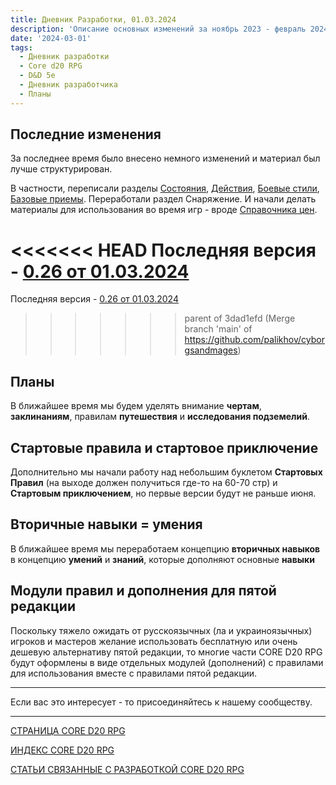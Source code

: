 ```yaml
---
title: Дневник Разработки, 01.03.2024
description: 'Описание основных изменений за ноябрь 2023 - февраль 2024'
date: '2024-03-01'
tags:
  - Дневник разработки
  - Core d20 RPG
  - D&D 5e
  - Дневник разработчика
  - Планы
---
```


## Последние изменения

За последнее время было внесено немного изменений и материал был лучше структурирован.

В частности, переписали разделы [Состояния](/posts/cored20rpg/conditions), [Действия](/posts/cored20rpg/actions), [Боевые стили](/posts/cored20rpg/fighting-styles), [Базовые приемы](/posts/cored20rpg/basicmaneuvers). Переработали раздел Снаряжение. И начали делать материалы для использования во время игр - вроде [Справочника цен](/posts/cored20rpg/equipment---tables).

<<<<<<< HEAD
Последняя версия - [0.26 от 01.03.2024](/posts/core-d20/cored20rpg-v0026-01032024)
=======

Последняя версия - [0.26 от 01.03.2024](https://cyborgsandmages.com/posts/core-d20/cored20rpg-v0026-01032024)
>>>>>>> parent of 3dad1efd (Merge branch 'main' of https://github.com/palikhov/cyborgsandmages)


## Планы

В ближайшее время мы будем уделять внимание **чертам**, **заклинаниям**, правилам **путешествия** и **исследования подземелий**.

## Стартовые правила и стартовое приключение

Дополнительно мы начали работу над небольшим буклетом **Стартовых Правил** (на выходе должен получиться где-то на 60-70 стр) и **Стартовым приключением**, но первые версии будут не раньше июня.

## Вторичные навыки = умения

В ближайшее время мы переработаем концепцию **вторичных навыков** в концепцию **умений** и **знаний**, которые дополняют основные **навыки**

## Модули правил и дополнения для пятой редакции

Поскольку тяжело ожидать от русскоязычных (ла и украиноязычных) игроков и мастеров желание использовать бесплатную или очень дешевую альтернативу пятой редакции, то многие части CORE D20 RPG будут оформлены в виде отдельных модулей (дополнений) с правилами для использования вместе с правилами пятой редакции.

--- 

Если вас это интересует - то присоединяйтесь к нашему сообществу.

---

[СТРАНИЦА CORE D20 RPG](https://cyborgsandmages.com/cored20rpg/)

[ИНДЕКС CORE D20 RPG](https://cyborgsandmages.com/cored20rpg/1)

[СТАТЬИ СВЯЗАННЫЕ С РАЗРАБОТКОЙ CORE D20 RPG](https://cyborgsandmages.com/core-d20/1)
